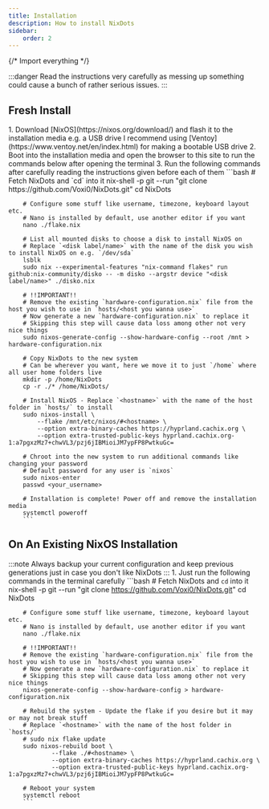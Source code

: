 ```yaml
---
title: Installation
description: How to install NixDots
sidebar:
    order: 2
---
```

{/* Import everything */}

:::danger
Read the instructions very carefully as messing up something could cause a bunch of rather serious issues.
:::

## Fresh Install
<Steps>
	1. Download [NixOS](https://nixos.org/download/) and flash it to the installation media e.g. a USB drive
		I recommend using [Ventoy](https://www.ventoy.net/en/index.html) for making a bootable USB drive
	2. Boot into the installation media and open the browser to this site to run the commands below after opening the terminal
	3. Run the following commands after carefully reading the instructions given before each of them
		```bash
		# Fetch NixDots and `cd` into it
		nix-shell -p git --run "git clone https://github.com/Voxi0/NixDots.git"
		cd NixDots

		# Configure some stuff like username, timezone, keyboard layout etc.
		# Nano is installed by default, use another editor if you want
		nano ./flake.nix

		# List all mounted disks to choose a disk to install NixOS on
		# Replace `<disk label/name>` with the name of the disk you wish to install NixOS on e.g. `/dev/sda`
		lsblk
		sudo nix --experimental-features "nix-command flakes" run github:nix-community/disko -- -m disko --argstr device "<disk label/name>" ./disko.nix

		# !!IMPORTANT!!
		# Remove the existing `hardware-configuration.nix` file from the host you wish to use in `hosts/<host you wanna use>`
		# Now generate a new `hardware-configuration.nix` to replace it
		# Skipping this step will cause data loss among other not very nice things
		sudo nixos-generate-config --show-hardware-config --root /mnt > hardware-configuration.nix

		# Copy NixDots to the new system
		# Can be wherever you want, here we move it to just `/home` where all user home folders live
		mkdir -p /home/NixDots
		cp -r ./* /home/NixDots/

		# Install NixOS - Replace `<hostname>` with the name of the host folder in `hosts/` to install
		sudo nixos-install \
			--flake /mnt/etc/nixos/#<hostname> \
			--option extra-binary-caches https://hyprland.cachix.org \
			--option extra-trusted-public-keys hyprland.cachix.org-1:a7pgxzMz7+chwVL3/pzj6jIBMioiJM7ypFP8PwtkuGc=

		# Chroot into the new system to run additional commands like changing your password
		# Default password for any user is `nixos`
		sudo nixos-enter
		passwd <your_username>

		# Installation is complete! Power off and remove the installation media
		systemctl poweroff
		```
</Steps>

## On An Existing NixOS Installation
:::note
Always backup your current configuration and keep previous generations just in case you don't like NixDots
:::
<Steps>
	1. Just run the following commands in the terminal carefully
		```bash
		# Fetch NixDots and `cd` into it
		nix-shell -p git --run "git clone https://github.com/Voxi0/NixDots.git"
		cd NixDots

		# Configure some stuff like username, timezone, keyboard layout etc.
		# Nano is installed by default, use another editor if you want
		nano ./flake.nix

		# !!IMPORTANT!!
		# Remove the existing `hardware-configuration.nix` file from the host you wish to use in `hosts/<host you wanna use>`
		# Now generate a new `hardware-configuration.nix` to replace it
		# Skipping this step will cause data loss among other not very nice things
		nixos-generate-config --show-hardware-config > hardware-configuration.nix

		# Rebuild the system - Update the flake if you desire but it may or may not break stuff
		# Replace `<hostname>` with the name of the host folder in `hosts/`
		# sudo nix flake update
		sudo nixos-rebuild boot \
				--flake ./#<hostname> \
				--option extra-binary-caches https://hyprland.cachix.org \
				--option extra-trusted-public-keys hyprland.cachix.org-1:a7pgxzMz7+chwVL3/pzj6jIBMioiJM7ypFP8PwtkuGc=

		# Reboot your system
		systemctl reboot
		```
</Steps>
